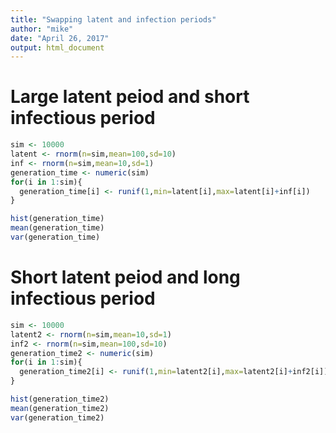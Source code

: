 ```yaml
---
title: "Swapping latent and infection periods"
author: "mike"
date: "April 26, 2017"
output: html_document
---
```

# Large latent peiod and short infectious period 
```r
sim <- 10000
latent <- rnorm(n=sim,mean=100,sd=10)
inf <- rnorm(n=sim,mean=10,sd=1)
generation_time <- numeric(sim)
for(i in 1:sim){
  generation_time[i] <- runif(1,min=latent[i],max=latent[i]+inf[i])
}

hist(generation_time)
mean(generation_time)
var(generation_time)
```

# Short latent peiod and long infectious period 
```r
sim <- 10000
latent2 <- rnorm(n=sim,mean=10,sd=1)
inf2 <- rnorm(n=sim,mean=100,sd=10)
generation_time2 <- numeric(sim)
for(i in 1:sim){
  generation_time2[i] <- runif(1,min=latent2[i],max=latent2[i]+inf2[i])
}

hist(generation_time2)
mean(generation_time2)
var(generation_time2)
```